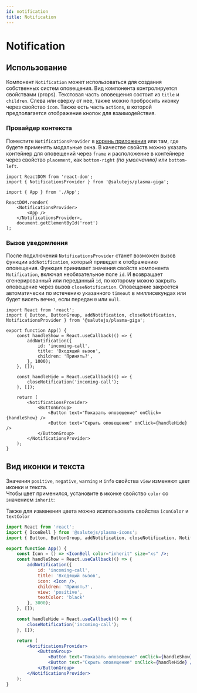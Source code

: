 ```yaml
---
id: notification
title: Notification
---
```



# Notification
<Description name="Notification" />
<PropsTable name="Notification" />

## Использование
Компонент `Notification` может использоваться для создания собственных систем оповещения.
Вид компонента контролируется свойствами (props).
Текстовая часть оповещения состоит из `title` и `children`.
Слева или сверху от нее, также можно пробросить иконку через свойство `icon`.
Также есть часть `actions`, в которой предполагается отображение кнопок для взаимодействия.

### Провайдер контекста
Поместите `NotificationsProvider` в [корень приложения](../../#корень-приложения) или там, где будете применять модальные окна.
В качестве свойств можно указать контейнер для оповещений через `frame` и расположение в контейнере через свойство `placement`, как `bottom-right` _(по умолчанию)_ или `bottom-left`.

```tsx title="index.ts"
import ReactDOM from 'react-dom';
import { NotificationsProvider } from '@salutejs/plasma-giga';

import { App } from './App';

ReactDOM.render(
    <NotificationsProvider>
        <App />
    </NotificationsProvider>,
    document.getElementById('root')
);
```

### Вызов уведомления
После подключения `NotificationsProvider` станет возможен вызов функции `addNotification`, который приведет к отображению оповещения.
Функция принимает значения свойств компонента `Notification`, включая необязательное поле `id`. И возвращает сгенерированный или переданный `id`, по которому можно закрыть оповещение через вызов `closeNotification`.
Оповещение закроется автоматически по истечению указанного `timeout` в миллисекундах или будет висеть вечно, если передан `0` или `null`.

```tsx live
import React from 'react';
import { Button, ButtonGroup, addNotification, closeNotification, NotificationsProvider } from '@salutejs/plasma-giga';

export function App() {
    const handleShow = React.useCallback(() => {
        addNotification({
            id: 'incoming-call',
            title: 'Входящий вызов',
            children: 'Принять?',
        }, 1000);
    }, []);

    const handleHide = React.useCallback(() => {
        closeNotification('incoming-call');
    }, []);

    return (
        <NotificationsProvider>
            <ButtonGroup>
                <Button text="Показать оповещение" onClick={handleShow} />
                <Button text="Скрыть оповещение" onClick={handleHide} />
            </ButtonGroup>
        </NotificationsProvider>
    );
}
```

## Вид иконки и текста
Значения `positive`, `negative`, `warning` и `info` свойства `view` изменяют цвет иконки и текста.<br/>
Чтобы цвет применился, установите в иконке свойство `color` со значением `inherit`:

Также для изменения цвета можно исипользовать свойства `iconColor` и `textColor`

```jsx live
import React from 'react';
import { IconBell } from '@salutejs/plasma-icons';
import { Button, ButtonGroup, addNotification, closeNotification, NotificationsProvider } from '@salutejs/plasma-giga';

export function App() {
    const Icon = () => <IconBell color="inherit" size="xs" />;
    const handleShow = React.useCallback(() => {
        addNotification({
            id: 'incoming-call',
            title: 'Входящий вызов',
            icon: <Icon />,
            children: 'Принять?',
            view: 'positive',
            textColor: 'black'
        }, 3000);
    }, []);

    const handleHide = React.useCallback(() => {
        closeNotification('incoming-call');
    }, []);

    return (
        <NotificationsProvider>
            <ButtonGroup>
                <Button text="Показать оповещение" onClick={handleShow} />
                <Button text="Скрыть оповещение" onClick={handleHide} />
            </ButtonGroup>
        </NotificationsProvider>
    );
}
```